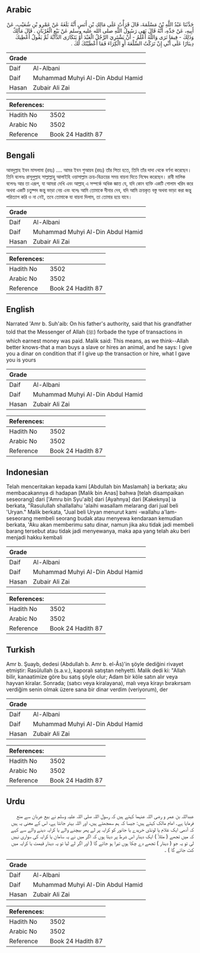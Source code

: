 ## Arabic


<div dir="rtl" lang="ar" style={{fontSize:'larger',backgroundColor:'#f8f9fa',padding:20}}>
حَدَّثَنَا عَبْدُ اللَّهِ بْنُ مَسْلَمَةَ، قَالَ قَرَأْتُ عَلَى مَالِكِ بْنِ أَنَسٍ أَنَّهُ بَلَغَهُ عَنْ عَمْرِو بْنِ شُعَيْبٍ، عَنْ أَبِيهِ، عَنْ جَدِّهِ، أَنَّهُ قَالَ نَهَى رَسُولُ اللَّهِ صلى الله عليه وسلم عَنْ بَيْعِ الْعُرْبَانِ ‏.‏ قَالَ مَالِكٌ وَذَلِكَ - فِيمَا نَرَى وَاللَّهُ أَعْلَمُ - أَنْ يَشْتَرِيَ الرَّجُلُ الْعَبْدَ أَوْ يَتَكَارَى الدَّابَّةَ ثُمَّ يَقُولُ أُعْطِيكَ دِينَارًا عَلَى أَنِّي إِنْ تَرَكْتُ السِّلْعَةَ أَوِ الْكِرَاءَ فَمَا أَعْطَيْتُكَ لَكَ ‏.‏
</div>
<div style={{backgroundColor:'#f8f9fa',padding:20, marginBottom: 10}}><table> <thead> <tr> <th>Grade</th> <th></th> </tr> </thead> <tbody> <tr><td>Daif</td><td>Al-Albani</td></tr><tr><td>Daif</td><td>Muhammad Muhyi Al-Din Abdul Hamid</td></tr><tr><td>Hasan</td><td>Zubair Ali Zai</td></tr></tbody></table><table> <thead> <tr> <th>References:</th> <th></th> </tr> </thead> <tbody><tr><td>Hadith No</td><td>3502</td></tr><tr><td>Arabic No</td><td>3502</td></tr><tr><td>Reference</td><td>Book 24 Hadith 87</td></tr></tbody></table></div>

## Bengali


<div dir="ltr" lang="bn" style={{fontSize:'larger',backgroundColor:'#f8f9fa',padding:20}}>
আবদুল্লাহ ইবন মাসলামা (রহঃ) .... আমর ইবন শুআয়ব (রহঃ) তাঁর পিতা হতে, তিনি তাঁর দাদা থেকে বর্ণনা করেছেন। তিনি বলেনঃ রাসূলুল্লাহ সাল্লাল্লাহু আলাইহি ওয়াসাল্লাম ক্রয়-বিক্রয়ের সময় বায়না দিতে নিষেধ করেছেন। রাবী মালিক বলেনঃ আর তা এরূপ, যা আমরা দেখি এবং আল্লাহ্‌ এ সম্পর্কে অধিক জ্ঞাত যে, যদি কোন ব্যক্তি একটি গোলাম খরিদ করে অথবা একটি চতুষ্পদ জন্তু ভাড়া নেয় এবং বলেঃ আমি তোমাকে দীনার দেব, যদি আমি ক্রয়কৃত বস্তু অথবা ভাড়া করা জন্তু পরিত্যাগ করি ও না নেই, তবে তোমাকে যা বায়না দিলাম, তা তোমার হয়ে যাবে।
</div>
<div style={{backgroundColor:'#f8f9fa',padding:20, marginBottom: 10}}><table> <thead> <tr> <th>Grade</th> <th></th> </tr> </thead> <tbody> <tr><td>Daif</td><td>Al-Albani</td></tr><tr><td>Daif</td><td>Muhammad Muhyi Al-Din Abdul Hamid</td></tr><tr><td>Hasan</td><td>Zubair Ali Zai</td></tr></tbody></table><table> <thead> <tr> <th>References:</th> <th></th> </tr> </thead> <tbody><tr><td>Hadith No</td><td>3502</td></tr><tr><td>Arabic No</td><td>3502</td></tr><tr><td>Reference</td><td>Book 24 Hadith 87</td></tr></tbody></table></div>

## English


<div dir="ltr" lang="en" style={{fontSize:'larger',backgroundColor:'#f8f9fa',padding:20}}>
Narrated 'Amr b. Suh'aib: On his father's authority, said that his grandfather told that the Messenger of Allah (ﷺ) forbade the type of transactions in which earnest money was paid. Malik said: This means, as we think--Allah better knows-that a man buys a slave or hires an animal, and he says: I give you a dinar on condition that if I give up the transaction or hire, what I gave you is yours
</div>
<div style={{backgroundColor:'#f8f9fa',padding:20, marginBottom: 10}}><table> <thead> <tr> <th>Grade</th> <th></th> </tr> </thead> <tbody> <tr><td>Daif</td><td>Al-Albani</td></tr><tr><td>Daif</td><td>Muhammad Muhyi Al-Din Abdul Hamid</td></tr><tr><td>Hasan</td><td>Zubair Ali Zai</td></tr></tbody></table><table> <thead> <tr> <th>References:</th> <th></th> </tr> </thead> <tbody><tr><td>Hadith No</td><td>3502</td></tr><tr><td>Arabic No</td><td>3502</td></tr><tr><td>Reference</td><td>Book 24 Hadith 87</td></tr></tbody></table></div>

## Indonesian


<div dir="ltr" lang="id" style={{fontSize:'larger',backgroundColor:'#f8f9fa',padding:20}}>
Telah menceritakan kepada kami [Abdullah bin Maslamah] ia berkata; aku membacakannya di hadapan [Malik bin Anas] bahwa [telah disampaikan seseorang] dari ['Amru bin Syu'aib] dari [Ayahnya] dari [Kakeknya] ia berkata, "Rasulullah shallallahu 'alaihi wasallam melarang dari jual beli 'Uryan." Malik berkata, "Jual beli Uryan menurut kami -wallahu a'lam- seseorang membeli seorang budak atau menyewa kendaraan kemudian berkata, 'Aku akan memberimu satu dinar, namun jika aku tidak jadi membeli barang tersebut atau tidak jadi menyewanya, maka apa yang telah aku beri menjadi hakku kembali
</div>
<div style={{backgroundColor:'#f8f9fa',padding:20, marginBottom: 10}}><table> <thead> <tr> <th>Grade</th> <th></th> </tr> </thead> <tbody> <tr><td>Daif</td><td>Al-Albani</td></tr><tr><td>Daif</td><td>Muhammad Muhyi Al-Din Abdul Hamid</td></tr><tr><td>Hasan</td><td>Zubair Ali Zai</td></tr></tbody></table><table> <thead> <tr> <th>References:</th> <th></th> </tr> </thead> <tbody><tr><td>Hadith No</td><td>3502</td></tr><tr><td>Arabic No</td><td>3502</td></tr><tr><td>Reference</td><td>Book 24 Hadith 87</td></tr></tbody></table></div>

## Turkish


<div dir="ltr" lang="tr" style={{fontSize:'larger',backgroundColor:'#f8f9fa',padding:20}}>
Amr b. Şuayb, dedesi (Abdullah b. Amr b. el-Âs)'in şöyle dediğini rivayet etmiştir: Rasûlullah (s.a.v.), kaporalı satıştan nehyetti. Malik dedi ki: "Allah bilir, kanaatimize göre bu satış şöyle olur; Adam bir köle satın alır veya hayvan kiralar. Sonrada; (satıcı veya kiralayana), malı veya kirayı bırakırsam verdiğim senin olmak üzere sana bir dinar verdim (veriyorum), der
</div>
<div style={{backgroundColor:'#f8f9fa',padding:20, marginBottom: 10}}><table> <thead> <tr> <th>Grade</th> <th></th> </tr> </thead> <tbody> <tr><td>Daif</td><td>Al-Albani</td></tr><tr><td>Daif</td><td>Muhammad Muhyi Al-Din Abdul Hamid</td></tr><tr><td>Hasan</td><td>Zubair Ali Zai</td></tr></tbody></table><table> <thead> <tr> <th>References:</th> <th></th> </tr> </thead> <tbody><tr><td>Hadith No</td><td>3502</td></tr><tr><td>Arabic No</td><td>3502</td></tr><tr><td>Reference</td><td>Book 24 Hadith 87</td></tr></tbody></table></div>

## Urdu


<div dir="rtl" lang="ur" style={{fontSize:'larger',backgroundColor:'#f8f9fa',padding:20}}>
عبداللہ بن عمر و رضی اللہ عنہما کہتے ہیں کہ رسول اللہ صلی اللہ علیہ وسلم نے بیع عربان سے منع فرمایا ہے۔ امام مالک کہتے ہیں: جیسا کہ ہم سمجھتے ہیں، اور اللہ بہتر جانتا ہے، اس کے معنی یہ ہیں کہ آدمی ایک غلام یا لونڈی خریدے یا جانور کو کرایہ پر لے پھر بیچنے والے یا کرایہ دینے والے سے کہے کہ میں تجھے ( مثلاً ) ایک دینار اس شرط پر دیتا ہوں کہ اگر میں نے یہ سامان یا کرایہ کی سواری نہیں لی تو یہ جو ( دینار ) تجھے دے چکا ہوں تیرا ہو جائے گا ( اور اگر لے لیا تو یہ دینار قیمت یا کرایہ میں کٹ جائے گا ) ۔
</div>
<div style={{backgroundColor:'#f8f9fa',padding:20, marginBottom: 10}}><table> <thead> <tr> <th>Grade</th> <th></th> </tr> </thead> <tbody> <tr><td>Daif</td><td>Al-Albani</td></tr><tr><td>Daif</td><td>Muhammad Muhyi Al-Din Abdul Hamid</td></tr><tr><td>Hasan</td><td>Zubair Ali Zai</td></tr></tbody></table><table> <thead> <tr> <th>References:</th> <th></th> </tr> </thead> <tbody><tr><td>Hadith No</td><td>3502</td></tr><tr><td>Arabic No</td><td>3502</td></tr><tr><td>Reference</td><td>Book 24 Hadith 87</td></tr></tbody></table></div>